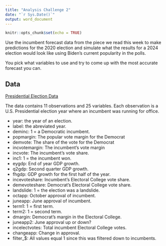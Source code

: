 ```yaml
---
title: "Analysis Challenge 2"
date: "`r Sys.Date()`"
output: word_document
---
```


```r
knitr::opts_chunk$set(echo = TRUE)
```

Use the incumbent forecast data from the piece we read this week to make predictions for the 2020 election and simulate what the results for a 2024 election would look like using Biden's current popularity in the polls.

You pick what variables to use and try to come up with the most accurate forecast you can. 

## Data

[Presidential Election Data](https://raw.githubusercontent.com/milesdwilliams15/Teaching/main/DPR%20201/Data/predict_prez.csv)

The data contains 11 observations and 25 variables. Each observation is a U.S. Presidential election year where an incumbent was running for office.

- year: the year of an election.
- label: the abreviated year.
- deminc: 1 = a Democratic incumbent.
- popmargin: The popular vote margin for the Democrat
- demvote: The share of the vote for the Democrat
- incvotemargin: The incumbent's vote margin
- incvote: The incumbent's vote share.
- inc1: 1 = the incumbent won.
- eygdp: End of year GDP growth.
- q2gdp: Second quarter GDP growth.
- fhgdp: GDP growth for the first half of the year.
- incevoteshare: Incumbent's Electoral College vote share.
- demevoteshare: Democrat's Electoral College vote share.
- landslide: 1 = the election was a landslide.
- octapp: October approval of incumbent.
- juneapp: June approval of incumbent.
- term1: 1 = first term.
- term2: 1 = second term.        
- dmargin: Democrat's margin in the Electoral College.
- juneapp2: June approval up or down?   
- incelectvotes: Total incumbent Electoral College votes.
- changeapp: Change in approval.
- filter_$: All values equal 1 since this was filtered down to incumbents.     
